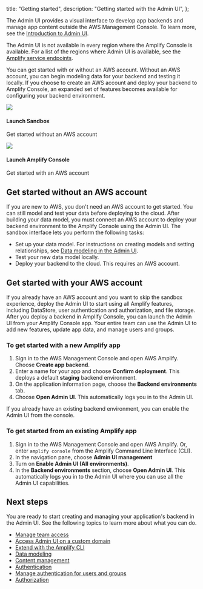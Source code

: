   title: "Getting started",
  description: "Getting started with the Admin UI",
};

The Admin UI provides a visual interface to develop app backends and manage app content outside the AWS Management Console. To learn more, see the [Introduction to Admin UI](/console/adminui/intro).

The Admin UI is not available in every region where the Amplify Console is available. For a list of the regions where Admin UI is available, see the [Amplify service endpoints](https://docs.aws.amazon.com/general/latest/gr/amplify.html).

You can get started with or without an AWS account. Without an AWS account, you can begin modeling data for your backend and testing it locally. If you choose to create an AWS account and deploy your backend to Amplify Console, an expanded set of features becomes available for configuring your backend environment.

<Grid grid-gap="2" columns="2" class="margin-top-lg margin-bottom-lg">
  <Card
    external
    url="https://sandbox.amplifyapp.com/"
    containertag="amplify-external-link"
  >
    <img slot="graphic" src="/images/console/adminui.svg" />
    <h4 slot="heading">Launch Sandbox</h4>
    <p slot="description">Get started without an AWS account</p>
  </Card>
  <Card
    external
    url="https://console.aws.amazon.com/amplify/home?#/deploy-backend"
    containertag="amplify-external-link"
  >
    <img slot="graphic" src="/assets/logo-dark.svg" />
    <h4 slot="heading">Launch Amplify Console</h4>
    <p slot="description">Get started with an AWS account</p>
  </Card>
</Grid>

## Get started without an AWS account

If you are new to AWS, you don't need an AWS account to get started. You can still model and test your data before deploying to the cloud. After building your data model, you must connect an AWS account to deploy your backend environment to the Amplify Console using the Admin UI. The sandbox interface lets you perform the following tasks:

- Set up your data model. For instructions on creating models and setting relationships, see [Data modeling in the Admin UI](/console/data/data-model.md#Data-modeling-in-the-Admin-UI).
- Test your new data model locally.
- Deploy your backend to the cloud. This requires an AWS account.

## Get started with your AWS account

If you already have an AWS account and you want to skip the sandbox experience, deploy the Admin UI to start using all Amplify features, including DataStore, user authentication and authorization, and file storage. After you deploy a backend in Amplify Console, you can launch the Admin UI from your Amplify Console app. Your entire team can use the Admin UI to add new features, update app data, and manage users and groups.

### To get started with a new Amplify app

1. Sign in to the AWS Management Console and open AWS Amplify. Choose **Create app backend**.
2. Enter a name for your app and choose **Confirm deployment**. This deploys a default **staging** backend environment.
3. On the application information page, choose the **Backend environments** tab.
4. Choose **Open Admin UI**. This automatically logs you in to the Admin UI.

If you already have an existing backend environment, you can enable the Admin UI from the console.

### To get started from an existing Amplify app

1. Sign in to the AWS Management Console and open AWS Amplify. Or, enter `amplify console` from the Amplify Command Line Interface (CLI).
2. In the navigation pane, choose **Admin UI management**
3. Turn on **Enable Admin UI (All environments)**.
4. In the **Backend environments** section, choose **Open Admin UI**. This automatically logs you in to the Admin UI where you can use all the Admin UI capabilities.

## Next steps

You are ready to start creating and managing your application's backend in the Admin UI. See the following topics to learn more about what you can do.

- [Manage team access](/console/adminui/access-management)
- [Access Admin UI on a custom domain](/console/adminui/custom-domain)
- [Extend with the Amplify CLI ](/console/adminui/extend-cli)
- [Data modeling](/console/data/data-model)
- [Content management](/console/data/content-management)
- [Authentication](/console/auth/authentication)
- [Manage authentication for users and groups](/console/auth/user-management)
- [Authorization](/console/authz/authorization)
